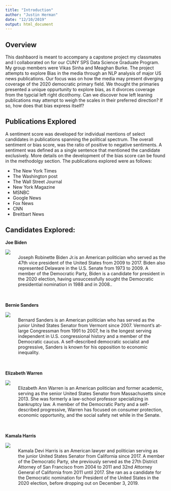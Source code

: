 ```yaml
---
title: "Introduction"
author: "Justin Herman"
date: "12/10/2019"
output: html_document
---
```


## Overview

This dashbaord is meant to accompany a capstone project my classmates and I collaborated on for our CUNY SPS Data Science Graduate Program. My group members were Vikas Sinha and Meaghan Burke. The project attempts to explore Bias in the media through an NLP analysis of major US news publications. Our focus was on how the media may present diverging coverage of the 2020 democratic primary field. We thought the primaries presented a unique  oppurtunity to explore bias, as it divorces coverage from the typcial left right dicothomy.  Can we discover how  left leaning publications may attempt to weigh the scales in their preferred direction? If so, how does that bias express itself? 



## Publications Explored

A sentiment score was developed for individual mentions of select candidates in publications spanning the political spectrum.  The overall sentiment or bias score, was the ratio of positive to negative sentiments. A sentiment was defined as a single sentence that mentioned the candidate exclusively. More details on the development of the bias score can be found in the methodolgy section. The publications explored were as follows: 

+ The New York Times
+ The Washington post
+ The Wall Street Journal
+ New York Magazine
+ MSNBC
+ Google News
+ Fox News
+ CNN
+ Breitbart News


## Candidates Explored:

**Joe Biden**

![](https://raw.githubusercontent.com/justinherman42/data608/master/images/Biden.PNG)   <dd>Joseph Robinette Biden Jr.is an American politician who served as the 47th vice president of the United States from 2009 to 2017. Biden also represented Delaware in the U.S. Senate from 1973 to 2009. A member of the Democratic Party, Biden is a candidate for president in the 2020 election, having unsuccessfully sought the Democratic presidential nomination in 1988 and in 2008..</dd>  
<br/><br/>
**Bernie Sanders**

![](https://raw.githubusercontent.com/justinherman42/data608/master/images/Bernie.PNG)  <dd>Bernard Sanders is an American politician who has served as the junior United States Senator from Vermont since 2007. Vermont's at-large Congressman from 1991 to 2007, he is the longest serving independent in U.S. congressional history and a member of the Democratic caucus. A self-described democratic socialist and progressive, Sanders is known for his opposition to economic inequality.</dd>
<br/><br/>
**Elizabeth Warren**

![](https://raw.githubusercontent.com/justinherman42/data608/master/images/Warren.PNG)  <dd>Elizabeth Ann Warren is an American politician and former academic, serving as the senior United States Senator from Massachusetts since 2013. She was formerly a law-school professor specializing in bankruptcy law. A member of the Democratic Party and a self-described progressive, Warren has focused on consumer protection, economic opportunity, and the social safety net while in the Senate.</dd>
<br/><br/>
**Kamala Harris**

![](https://raw.githubusercontent.com/justinherman42/data608/master/images/Kamala.PNG) <dd>Kamala Devi Harris is an American lawyer and politician serving as the junior United States Senator from California since 2017. A member of the Democratic Party, she previously served as the 27th District Attorney of San Francisco from 2004 to 2011 and 32nd Attorney General of California from 2011 until 2017. She ran as a candidate for the Democratic nomination for President of the United States in the 2020 election, before dropping out on December 3, 2019.</dd>




